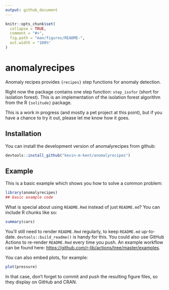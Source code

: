 ```yaml
---
output: github_document
---
```


<!-- README.md is generated from README.Rmd. Please edit that file -->

```r
knitr::opts_chunk$set(
  collapse = TRUE,
  comment = "#>",
  fig.path = "man/figures/README-",
  out.width = "100%"
)
```

# anomalyrecipes

<!-- badges: start -->
<!-- badges: end -->

Anomaly recipes provides ```{recipes}``` step functions for anomaly detection. 

Right now the package contains one step function: ```step_isofor``` (short for isolation forest). This is an implementation of the isolation forest algorithm from the R ```{solitude}``` package. 

This is a work in progress (and mostly a pet project at this point), but if you have a chance to try it out, please let me know how it goes. 

## Installation

You can install the development version of anomalyrecipes from github:

``` r
devtools::install_github("kevin-m-kent/anomalyrecipes")
```

## Example

This is a basic example which shows you how to solve a common problem:

```r
library(anomalyrecipes)
## basic example code
```

What is special about using `README.Rmd` instead of just `README.md`? You can include R chunks like so:

```r
summary(cars)
```

You'll still need to render `README.Rmd` regularly, to keep `README.md` up-to-date. `devtools::build_readme()` is handy for this. You could also use GitHub Actions to re-render `README.Rmd` every time you push. An example workflow can be found here: <https://github.com/r-lib/actions/tree/master/examples>.

You can also embed plots, for example:

```r
plot(pressure)
```

In that case, don't forget to commit and push the resulting figure files, so they display on GitHub and CRAN.
